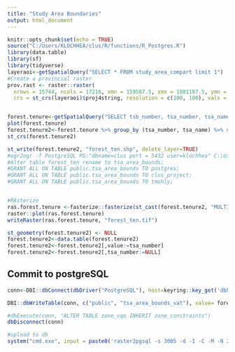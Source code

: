 ```yaml
---
title: "Study Area Boundaries"
output: html_document
---
```


```r
knitr::opts_chunk$set(echo = TRUE)
source("C:/Users/KLOCHHEA/clus/R/functions/R_Postgres.R")
library(data.table)
library(sf)
library(tidyverse)
layeraoi<-getSpatialQuery("SELECT * FROM study_area_compart limit 1")
#Create a provincial raster
prov.rast <- raster::raster(
  nrows = 15744, ncols = 17216, xmn = 159587.5, xmx = 1881187.5, ymn = 173787.5, ymx = 1748187.5, 
  crs = st_crs(layeraoi)$proj4string, resolution = c(100, 100), vals = 0)


forest.tenure<-getSpatialQuery("SELECT tsb_number, tsa_number, tsa_name, wkb_geometry FROM study_area_compart where tsa_name in ('Quesnel TSA', 'Lakes TSA') or tsb_number in ('24C', '24D','24E','24F','24G','24H','24I')")
plot(forest.tenure)
forest.tenure2<-forest.tenure %>% group_by (tsa_number, tsa_name) %>% summarise()
st_crs(forest.tenure2)

st_write(forest.tenure2, "forest_ten.shp", delete_layer=TRUE)
#ogr2ogr -f PostgreSQL PG:"dbname=clus port = 5432 user=klochhea" C:\Users\klochhea\clus\R\Params\forest_ten.shp -overwrite -a_srs EPSG:3005 -progress --config PG_USE_COPY YES -nlt PROMOTE_TO_MULTI
#Alter table forest_ten rename to tsa_area_bounds;
#GRANT ALL ON TABLE public.tsa_area_bounds TO postgres;
#GRANT ALL ON TABLE public.tsa_area_bounds TO clus_project;
#GRANT ALL ON TABLE public.tsa_area_bounds TO tmuhly;


#RAsterize 
ras.forest.tenure <-fasterize::fasterize(st_cast(forest.tenure2, "MULTIPOLYGON"), prov.rast, field = "tsa_number") 
raster::plot(ras.forest.tenure)
writeRaster(ras.forest.tenure, "forest_ten.tif")

st_geometry(forest.tenure2) <- NULL
forest.tenure2<-data.table(forest.tenure2)
forest.tenure2<-forest.tenure2[,value:=tsa_number]
forest.tenure2<-forest.tenure2[,tsa_number:=NULL]

```

## Commit to postgreSQL
```r

conn<-DBI::dbConnect(dbDriver("PostgreSQL"), host=keyring::key_get('dbhost', keyring = 'postgreSQL'), dbname = keyring::key_get('dbname', keyring = 'postgreSQL'), port='5432' ,user=keyring::key_get('dbuser', keyring = 'postgreSQL') ,password= keyring::key_get('dbpass', keyring = 'postgreSQL'))

DBI::dbWriteTable(conn, c("public", "tsa_area_bounds_vat"), value= forest.tenure2, row.names = FALSE, overwrite = TRUE)

#dbExecute(conn, "ALTER TABLE zone_vqo INHERIT zone_constraints")
dbDisconnect(conn)

#upload to db
system("cmd.exe", input = paste0('raster2pgsql -s 3005 -d -I -C -M -N 2147483648  ', here::here(), '/R/params/forest_ten.tif -t 100x100 rast.tsa_area_bounds_r | psql postgres://', keyring::key_get('dbuser', keyring = 'postgreSQL'), ':', keyring::key_get('dbpass', keyring = 'postgreSQL'), '@', keyring::key_get('dbhost', keyring = 'postgreSQL'), ':5432/clus'), show.output.on.console = FALSE, invisible = TRUE)
```

